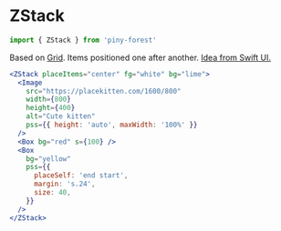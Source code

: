 
# ZStack

```js
import { ZStack } from 'piny-forest'
```

Based on [Grid](#grid). Items positioned one after another.
[Idea from Swift UI.](https://developer.apple.com/documentation/swiftui/zstack)

```jsx live
<ZStack placeItems="center" fg="white" bg="lime">
  <Image
    src="https://placekitten.com/1600/800"
    width={800}
    height={400}
    alt="Cute kitten"
    pss={{ height: 'auto', maxWidth: '100%' }}
  />
  <Box bg="red" s={100} />
  <Box
    bg="yellow"
    pss={{
      placeSelf: 'end start',
      margin: 's.24',
      size: 40,
    }}
  />
</ZStack>
```
